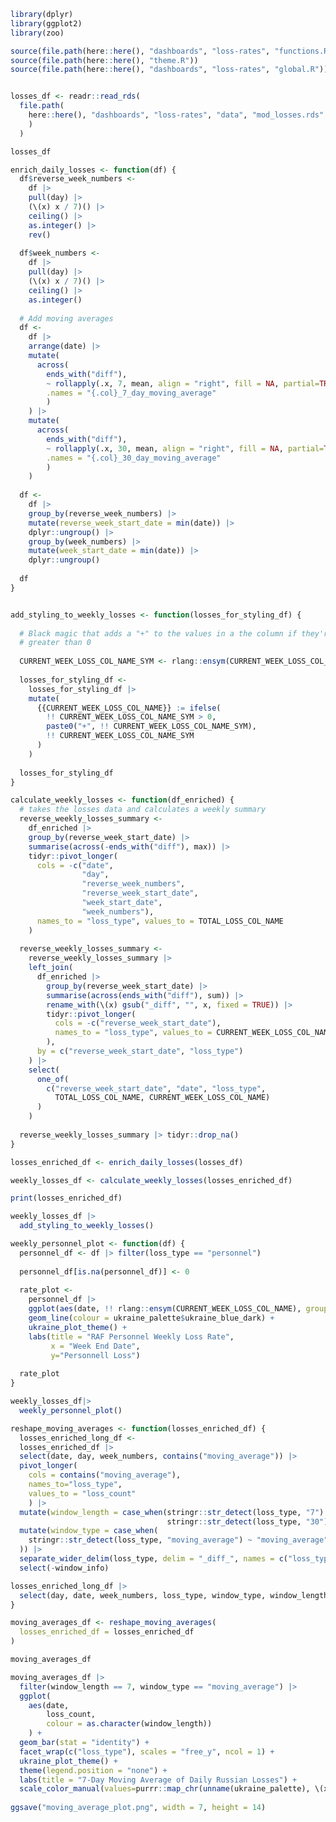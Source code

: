 ```r
library(dplyr)
library(ggplot2)
library(zoo)

source(file.path(here::here(), "dashboards", "loss-rates", "functions.R"))
source(file.path(here::here(), "theme.R"))
source(file.path(here::here(), "dashboards", "loss-rates", "global.R"))


losses_df <- readr::read_rds(
  file.path(
    here::here(), "dashboards", "loss-rates", "data", "mod_losses.rds"
    )
  )

losses_df
```

```r
enrich_daily_losses <- function(df) {
  df$reverse_week_numbers <- 
    df |>
    pull(day) |> 
    (\(x) x / 7)() |>
    ceiling() |>
    as.integer() |>
    rev()
  
  df$week_numbers <- 
    df |>
    pull(day) |> 
    (\(x) x / 7)() |>
    ceiling() |>
    as.integer()
  
  # Add moving averages
  df <-
    df |> 
    arrange(date) |> 
    mutate(
      across(
        ends_with("diff"),
        ~ rollapply(.x, 7, mean, align = "right", fill = NA, partial=TRUE),
        .names = "{.col}_7_day_moving_average"
        )
    ) |> 
    mutate(
      across(
        ends_with("diff"),
        ~ rollapply(.x, 30, mean, align = "right", fill = NA, partial=TRUE),
        .names = "{.col}_30_day_moving_average"
        )
    )
  
  df <-
    df |> 
    group_by(reverse_week_numbers) |> 
    mutate(reverse_week_start_date = min(date)) |> 
    dplyr::ungroup() |> 
    group_by(week_numbers) |> 
    mutate(week_start_date = min(date)) |> 
    dplyr::ungroup()
  
  df
}


add_styling_to_weekly_losses <- function(losses_for_styling_df) {
   
  # Black magic that adds a "+" to the values in a the column if they're
  # greater than 0
  
  CURRENT_WEEK_LOSS_COL_NAME_SYM <- rlang::ensym(CURRENT_WEEK_LOSS_COL_NAME)
  
  losses_for_styling_df <-
    losses_for_styling_df |> 
    mutate(
      {{CURRENT_WEEK_LOSS_COL_NAME}} := ifelse(
        !! CURRENT_WEEK_LOSS_COL_NAME_SYM > 0,
        paste0("+", !! CURRENT_WEEK_LOSS_COL_NAME_SYM),
        !! CURRENT_WEEK_LOSS_COL_NAME_SYM
      )
    )
  
  losses_for_styling_df
}

calculate_weekly_losses <- function(df_enriched) {
  # takes the losses data and calculates a weekly summary
  reverse_weekly_losses_summary <-
    df_enriched |> 
    group_by(reverse_week_start_date) |> 
    summarise(across(-ends_with("diff"), max)) |> 
    tidyr::pivot_longer(
      cols = -c("date", 
                "day",
                "reverse_week_numbers",
                "reverse_week_start_date",
                "week_start_date",
                "week_numbers"),
      names_to = "loss_type", values_to = TOTAL_LOSS_COL_NAME
    )
  
  reverse_weekly_losses_summary <-
    reverse_weekly_losses_summary |> 
    left_join(
      df_enriched |> 
        group_by(reverse_week_start_date) |> 
        summarise(across(ends_with("diff"), sum)) |> 
        rename_with(\(x) gsub("_diff", "", x, fixed = TRUE)) |> 
        tidyr::pivot_longer(
          cols = -c("reverse_week_start_date"),
          names_to = "loss_type", values_to = CURRENT_WEEK_LOSS_COL_NAME
        ),
      by = c("reverse_week_start_date", "loss_type")
    ) |> 
    select(
      one_of(
        c("reverse_week_start_date", "date", "loss_type",
          TOTAL_LOSS_COL_NAME, CURRENT_WEEK_LOSS_COL_NAME)
      )
    )
  
  reverse_weekly_losses_summary |> tidyr::drop_na()
}

losses_enriched_df <- enrich_daily_losses(losses_df)

weekly_losses_df <- calculate_weekly_losses(losses_enriched_df)

print(losses_enriched_df)

weekly_losses_df |> 
  add_styling_to_weekly_losses()
```

```r
weekly_personnel_plot <- function(df) {
  personnel_df <- df |> filter(loss_type == "personnel")
  
  personnel_df[is.na(personnel_df)] <- 0
  
  rate_plot <- 
    personnel_df |> 
    ggplot(aes(date, !! rlang::ensym(CURRENT_WEEK_LOSS_COL_NAME), group=1)) +
    geom_line(colour = ukraine_palette$ukraine_blue_dark) +
    ukraine_plot_theme() +
    labs(title = "RAF Personnel Weekly Loss Rate",
         x = "Week End Date",
         y="Personnell Loss")
  
  rate_plot
}

weekly_losses_df|> 
  weekly_personnel_plot()
```

```r

reshape_moving_averages <- function(losses_enriched_df) {
  losses_enriched_long_df <- 
  losses_enriched_df |> 
  select(date, day, week_numbers, contains("moving_average")) |> 
  pivot_longer(
    cols = contains("moving_average"),
    names_to="loss_type",
    values_to = "loss_count"
    ) |> 
  mutate(window_length = case_when(stringr::str_detect(loss_type, "7") ~ 7,
                                   stringr::str_detect(loss_type, "30") ~ 30)) |> 
  mutate(window_type = case_when(
    stringr::str_detect(loss_type, "moving_average") ~ "moving_average"
  )) |> 
  separate_wider_delim(loss_type, delim = "_diff_", names = c("loss_type", "window_info")) |> 
  select(-window_info)

losses_enriched_long_df |> 
  select(day, date, week_numbers, loss_type, window_type, window_length, loss_count)  
}

moving_averages_df <- reshape_moving_averages(
  losses_enriched_df = losses_enriched_df
)

moving_averages_df
```

```r
moving_averages_df |> 
  filter(window_length == 7, window_type == "moving_average") |> 
  ggplot(
    aes(date, 
        loss_count, 
        colour = as.character(window_length))
    ) +
  geom_bar(stat = "identity") +
  facet_wrap(c("loss_type"), scales = "free_y", ncol = 1) +
  ukraine_plot_theme() +
  theme(legend.position = "none") +
  labs(title = "7-Day Moving Average of Daily Russian Losses") +
  scale_color_manual(values=purrr::map_chr(unname(ukraine_palette), \(x) x))
  
ggsave("moving_average_plot.png", width = 7, height = 14)
```
